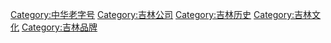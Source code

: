 [[Category:中华老字号|Category:中华老字号]]
[[Category:吉林公司|Category:吉林公司]]
[[Category:吉林历史|Category:吉林历史]]
[[Category:吉林文化|Category:吉林文化]]
[[Category:吉林品牌|Category:吉林品牌]]